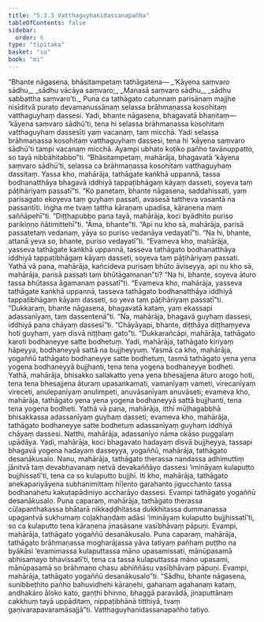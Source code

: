 ```yaml
---
title: "5.3.3 Vatthaguyhanidassanapañha"
tableOfContents: false
sidebar:
  order: 6
type: "tipitaka"
basket: "su"
book: "mi"
---
```



<DynamicBreadcrumb />

<Division number="140" book="mi">

<Paragraph number="770" book="mi">
“Bhante nāgasena, bhāsitampetaṃ tathāgatena—
</Paragraph>

<Paragraph number="771" type="verses" book="mi">
_‘Kāyena saṃvaro sādhu,_  
_sādhu vācāya saṃvaro;_  
_Manasā saṃvaro sādhu,_  
_sādhu sabbattha saṃvaro’ti._  

</Paragraph>

<Paragraph number="772" book="mi">
Puna ca tathāgato catunnaṃ parisānaṃ majjhe nisīditvā purato devamanussānaṃ selassa brāhmaṇassa kosohitaṃ vatthaguyhaṃ dassesi. Yadi, bhante nāgasena, bhagavatā bhaṇitaṃ—  ‘kāyena saṃvaro sādhū’ti, tena hi selassa brāhmaṇassa kosohitaṃ vatthaguyhaṃ dassesīti yaṃ vacanaṃ, taṃ micchā. Yadi selassa brāhmaṇassa kosohitaṃ vatthaguyhaṃ dassesi, tena hi ‘kāyena saṃvaro sādhū’ti tampi vacanaṃ micchā. Ayampi ubhato koṭiko pañho tavānuppatto, so tayā nibbāhitabbo”ti.
</Paragraph>

<Paragraph number="773" book="mi">
“Bhāsitampetaṃ, mahārāja, bhagavatā ‘kāyena saṃvaro sādhū’ti, selassa ca brāhmaṇassa kosohitaṃ vatthaguyhaṃ dassitaṃ. Yassa kho, mahārāja, tathāgate kaṅkhā uppannā, tassa bodhanatthāya bhagavā iddhiyā tappaṭibhāgaṃ kāyaṃ dasseti, soyeva taṃ pāṭihāriyaṃ passatī”ti.
</Paragraph>

<Paragraph number="774" book="mi">
“Ko panetaṃ, bhante nāgasena, saddahissati, yaṃ parisagato ekoyeva taṃ guyhaṃ passati, avasesā tattheva vasantā na passantīti. Iṅgha me tvaṃ tattha kāraṇaṃ upadisa, kāraṇena maṃ saññāpehī”ti. “Diṭṭhapubbo pana tayā, mahārāja, koci byādhito puriso parikiṇṇo ñātimittehī”ti. “Āma, bhante”ti. “Api nu kho sā, mahārāja, parisā passatetaṃ vedanaṃ, yāya so puriso vedanāya vedayatī”ti. “Na hi, bhante, attanā yeva so, bhante, puriso vedayatī”ti. “Evameva kho, mahārāja, yasseva tathāgate kaṅkhā uppannā, tasseva tathāgato bodhanatthāya iddhiyā tappaṭibhāgaṃ kāyaṃ dasseti, soyeva taṃ pāṭihāriyaṃ passati.
</Paragraph>

<Paragraph number="775" book="mi">
Yathā vā pana, mahārāja, kañcideva purisaṃ bhūto āviseyya, api nu kho sā, mahārāja, parisā passati taṃ bhūtāgamanan”ti? “Na hi, bhante, soyeva āturo tassa bhūtassa āgamanaṃ passatī”ti. “Evameva kho, mahārāja, yasseva tathāgate kaṅkhā uppannā, tasseva tathāgato bodhanatthāya iddhiyā tappaṭibhāgaṃ kāyaṃ dasseti, so yeva taṃ pāṭihāriyaṃ passatī”ti.
</Paragraph>

<Paragraph number="776" book="mi">
“Dukkaraṃ, bhante nāgasena, bhagavatā kataṃ, yaṃ ekassapi adassanīyaṃ, taṃ dassentenā”ti. “Na, mahārāja, bhagavā guyhaṃ dassesi, iddhiyā pana chāyaṃ dassesī”ti. “Chāyāyapi, bhante, diṭṭhāya diṭṭhaṃyeva hoti guyhaṃ, yaṃ disvā niṭṭhaṃ gato”ti. “Dukkarañcāpi, mahārāja, tathāgato karoti bodhaneyye satte bodhetuṃ. Yadi, mahārāja, tathāgato kiriyaṃ hāpeyya, bodhaneyyā sattā na bujjheyyuṃ. Yasmā ca kho, mahārāja, yogaññū tathāgato bodhaneyye satte bodhetuṃ, tasmā tathāgato yena yena yogena bodhaneyyā bujjhanti, tena tena yogena bodhaneyye bodheti.
</Paragraph>

<Paragraph number="777" book="mi">
Yathā, mahārāja, bhisakko sallakatto yena yena bhesajjena āturo arogo hoti, tena tena bhesajjena āturaṃ upasaṅkamati, vamanīyaṃ vameti, virecanīyaṃ vireceti, anulepanīyaṃ anulimpeti, anuvāsanīyaṃ anuvāseti; evameva kho, mahārāja, tathāgato yena yena yogena bodhaneyyā sattā bujjhanti, tena tena yogena bodheti.
</Paragraph>

<Paragraph number="778" book="mi">
Yathā vā pana, mahārāja, itthī mūḷhagabbhā bhisakkassa adassanīyaṃ guyhaṃ dasseti; evameva kho, mahārāja, tathāgato bodhaneyye satte bodhetuṃ adassanīyaṃ guyhaṃ iddhiyā chāyaṃ dassesi. Natthi, mahārāja, adassanīyo nāma okāso puggalaṃ upādāya. Yadi, mahārāja, koci bhagavato hadayaṃ disvā bujjheyya, tassapi bhagavā yogena hadayaṃ dasseyya, yogaññū, mahārāja, tathāgato desanākusalo.
</Paragraph>

<Paragraph number="779" book="mi">
Nanu, mahārāja, tathāgato therassa nandassa adhimuttiṃ jānitvā taṃ devabhavanaṃ netvā devakaññāyo dassesi ‘imināyaṃ kulaputto bujjhissatī’ti, tena ca so kulaputto bujjhi. Iti kho, mahārāja, tathāgato anekapariyāyena subhanimittaṃ hīḷento garahanto jigucchanto tassa bodhanahetu kakuṭapādiniyo accharāyo dassesi. Evampi tathāgato yogaññū desanākusalo.
</Paragraph>

<Paragraph number="780" book="mi">
Puna caparaṃ, mahārāja, tathāgato therassa cūḷapanthakassa bhātarā nikkaḍḍhitassa dukkhitassa dummanassa upagantvā sukhumaṃ coḷakhaṇḍaṃ adāsi ‘imināyaṃ kulaputto bujjhissatī’ti, so ca kulaputto tena kāraṇena jinasāsane vasībhāvaṃ pāpuṇi. Evampi, mahārāja, tathāgato yogaññū desanākusalo.
</Paragraph>

<Paragraph number="781" book="mi">
Puna caparaṃ, mahārāja, tathāgato brāhmaṇassa mogharājassa yāva tatiyaṃ pañhaṃ puṭṭho na byākāsi ‘evamimassa kulaputtassa māno upasamissati, mānūpasamā abhisamayo bhavissatī’ti, tena ca tassa kulaputtassa māno upasami, mānūpasamā so brāhmaṇo chasu abhiññāsu vasībhāvaṃ pāpuṇi. Evampi, mahārāja, tathāgato yogaññū desanākusalo”ti.
</Paragraph>

<Paragraph number="782" book="mi">
“Sādhu, bhante nāgasena, sunibbeṭhito pañho bahuvidhehi kāraṇehi, gahanaṃ agahanaṃ kataṃ, andhakāro āloko kato, gaṇṭhi bhinno, bhaggā paravādā, jinaputtānaṃ cakkhuṃ tayā uppāditaṃ, nippaṭibhānā titthiyā, tvaṃ gaṇivarapavaramāsajjā”ti.

</Paragraph>
</Division>

<Paragraph number="783" type="center" book="mi">
Vatthaguyhanidassanapañho tatiyo.
</Paragraph>